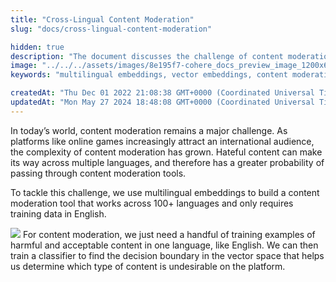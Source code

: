 ```yaml
---
title: "Cross-Lingual Content Moderation"
slug: "docs/cross-lingual-content-moderation"

hidden: true
description: "The document discusses the challenge of content moderation in a multilingual online environment and proposes using multilingual embeddings to create a tool that can work across 100+ languages with training data in English."
image: "../../../assets/images/8e195f7-cohere_docs_preview_image_1200x630_copy.jpg"  
keywords: "multilingual embeddings, vector embeddings, content moderation"

createdAt: "Thu Dec 01 2022 21:08:38 GMT+0000 (Coordinated Universal Time)"
updatedAt: "Mon May 27 2024 18:48:08 GMT+0000 (Coordinated Universal Time)"
---
```

In today’s world, content moderation remains a major challenge. As platforms like online games increasingly attract an international audience, the complexity of content moderation has grown. Hateful content can make its way across multiple languages, and therefore has a greater probability of passing through content moderation tools.

To tackle this challenge, we use multilingual embeddings to build a content moderation tool that works across 100+ languages and only requires training data in English.

![](../../../assets/images/28a54fa-Cross-Lingual_Content_Moderation_Visual_1.png)
For content moderation, we just need a handful of training examples of harmful and acceptable content in one language, like English. We can then train a classifier to find the decision boundary in the vector space that helps us determine which type of content is undesirable on the platform.
